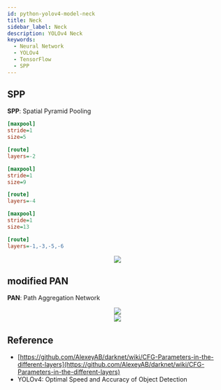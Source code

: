 ```yaml
---
id: python-yolov4-model-neck
title: Neck
sidebar_label: Neck
description: YOLOv4 Neck
keywords:
  - Neural Network
  - YOLOv4
  - TensorFlow
  - SPP
---
```



## SPP

**SPP**: Spatial Pyramid Pooling

```ini
[maxpool]
stride=1
size=5

[route]
layers=-2

[maxpool]
stride=1
size=9

[route]
layers=-4

[maxpool]
stride=1
size=13

[route]
layers=-1,-3,-5,-6
```

<center>
	<img src={useBaseUrl("img/lang/python/libraries/yolov4/model/yolov4-spp.jpeg")} />
</center>

## modified PAN

**PAN**: Path Aggregation Network

<center>
	<img src={useBaseUrl("img/lang/python/libraries/yolov4/model/yolov4-modified-pan.jpeg")} />
</center>

<center>
	<img src={useBaseUrl("img/lang/python/libraries/yolov4/model/yolov4-pan.jpeg")} />
</center>

## Reference

- [https://github.com/AlexeyAB/darknet/wiki/CFG-Parameters-in-the-different-layers](https://github.com/AlexeyAB/darknet/wiki/CFG-Parameters-in-the-different-layers)
- YOLOv4: Optimal Speed and Accuracy of Object Detection

